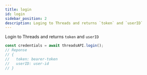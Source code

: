 ```yaml
---
title: login
id: login
sidebar_position: 2
description: Loging to Threads and returns `token` and `userID`
---
```


Login to Threads and returns `token` and `userID`

```typescript
const credentials = await threadsAPI.login();
// Reponse
// {
//   token: bearer-token
//   userID: user-id
// }
```
